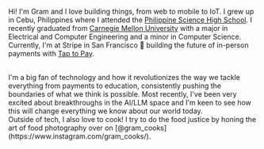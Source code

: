 Hi! I'm Gram and I love building things, from web to mobile to IoT.
I grew up in Cebu, Philippines where I attended the [Philippine Science High School](https://en.wikipedia.org/wiki/Philippine_Science_High_School_System).
I recently graduated from [Carnegie Mellon University](https://www.cmu.edu/) with a major in Electrical and Computer Engineering and a minor in Computer Science.
Currently, I'm at Stripe in San Francisco 🌉 building the future of in-person payments
with [Tap to Pay](https://stripe.com/terminal/tap-to-pay).

<br />
I'm a big fan of technology and how it revolutionizes the way we tackle everything
from payments to education, consistently pushing the boundaries of what we think
is possible. Most recently, I've been very excited about breakthroughs in the AI/LLM
space and I'm keen to see how this will change everything we know about our world
today.
<br />
Outside of tech, I also love to cook! I try to do the food justice by honing the
art of food photography over on [@gram_cooks](https://www.instagram.com/gram_cooks/).
